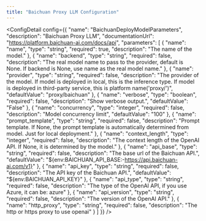 ```yaml
---
title: "Baichuan Proxy LLM Configuration"
---
```



<ConfigDetail config={{
  "name": "BaichuanDeployModelParameters",
  "description": "Baichuan Proxy LLM",
  "documentationUrl": "https://platform.baichuan-ai.com/docs/api",
  "parameters": [
    {
      "name": "name",
      "type": "string",
      "required": true,
      "description": "The name of the model."
    },
    {
      "name": "backend",
      "type": "string",
      "required": false,
      "description": "The real model name to pass to the provider, default is None. If backend is None, use name as the real model name."
    },
    {
      "name": "provider",
      "type": "string",
      "required": false,
      "description": "The provider of the model. If model is deployed in local, this is the inference type. If model is deployed in third-party service, this is platform name('proxy/<platform>')",
      "defaultValue": "proxy/baichuan"
    },
    {
      "name": "verbose",
      "type": "boolean",
      "required": false,
      "description": "Show verbose output.",
      "defaultValue": "False"
    },
    {
      "name": "concurrency",
      "type": "integer",
      "required": false,
      "description": "Model concurrency limit",
      "defaultValue": "100"
    },
    {
      "name": "prompt_template",
      "type": "string",
      "required": false,
      "description": "Prompt template. If None, the prompt template is automatically determined from model. Just for local deployment."
    },
    {
      "name": "context_length",
      "type": "integer",
      "required": false,
      "description": "The context length of the OpenAI API. If None, it is determined by the model."
    },
    {
      "name": "api_base",
      "type": "string",
      "required": false,
      "description": "The base url of the Baichuan API.",
      "defaultValue": "${env:BAICHUAN_API_BASE:-https://api.baichuan-ai.com/v1}"
    },
    {
      "name": "api_key",
      "type": "string",
      "required": false,
      "description": "The API key of the Baichuan API.",
      "defaultValue": "${env:BAICHUAN_API_KEY}"
    },
    {
      "name": "api_type",
      "type": "string",
      "required": false,
      "description": "The type of the OpenAI API, if you use Azure, it can be: azure"
    },
    {
      "name": "api_version",
      "type": "string",
      "required": false,
      "description": "The version of the OpenAI API."
    },
    {
      "name": "http_proxy",
      "type": "string",
      "required": false,
      "description": "The http or https proxy to use openai"
    }
  ]
}} />

